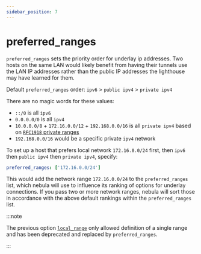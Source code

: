 ```yaml
---
sidebar_position: 7
---
```


# preferred_ranges

`preferred_ranges` sets the priority order for underlay ip addresses. Two hosts on the same LAN would likely benefit from having their tunnels use the LAN IP addresses rather than the public IP addresses the lighthouse may have learned for them.

Default `preferred_ranges` order: `ipv6` > `public ipv4` > `private ipv4`

There are no magic words for these values:

- `::/0` is all `ipv6`
- `0.0.0.0/0` is all `ipv4`
- `10.0.0.0/8` + `172.16.0.0/12` + `192.168.0.0/16` is all `private ipv4` based on [`RFC1918` private ranges](https://datatracker.ietf.org/doc/html/rfc1918)
- `192.168.0.0/16` would be a specific private `ipv4` network

To set up a host that prefers local network `172.16.0.0/24` first, then `ipv6` then `public ipv4` then `private ipv4`, specify:

```yml
preferred_ranges: ['172.16.0.0/24']
```

This would add the network range `172.16.0.0/24` to the `preferred_ranges` list, which nebula will use to influence its ranking of options for underlay connections. If you pass two or more network ranges, nebula will sort those in accordance with the above default rankings within the `preferred_ranges` list.

:::note

The previous option [`local_range`](/config/local-range) only allowed definition of a single range
and has been deprecated and replaced by `preferred_ranges`.

:::
